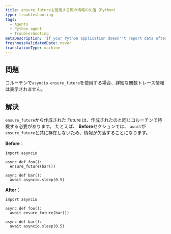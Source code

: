 ```yaml
---
title: ensure_futureを使用する際の情報の欠落（Python）
type: troubleshooting
tags:
  - Agents
  - Python agent
  - Troubleshooting
metaDescription: 'If your Python application doesn''t report data after a few minutes, try these troubleshooting steps.'
freshnessValidatedDate: never
translationType: machine
---
```


## 問題

コルーチンで`asyncio.ensure_future`を使用する場合、詳細な関数トレース情報は表示されません。

## 解決

`ensure_future`から作成された Future は、作成されたのと同じコルーチンで待機する必要があります。 たとえば、 <DNT>**Before**</DNT>セクションでは、 `await`が`ensure_future`と共に存在しないため、情報が欠落することになります。

<DNT>**Before**</DNT>：

```
import asyncio

async def foo():
  ensure_future(bar())

async def bar():
  await asyncio.sleep(0.5)
```

<DNT>**After**</DNT>：

```
import asyncio

async def foo():
  await ensure_future(bar())

async def bar():
  await asyncio.sleep(0.5)
```